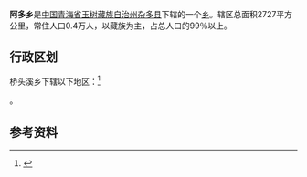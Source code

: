 {{中国乡级行政区|63/27/22/202/000}}
'''阿多乡'''是[[中华人民共和国|中国]][[青海省|青海省]][[玉树藏族自治州|玉树藏族自治州]][[杂多县|杂多县]]下辖的一个[[乡_(中华人民共和国)|乡]]。辖区总面积2727平方公里，常住人口0.4万人，以藏族为主，占总人口的99％以上。

== 行政区划 ==

桥头溪乡下辖以下地区：<ref>{{PRC admin/ref sgc|63/27/22/202/000}}</ref>

{{PRC admin/children|63/27/22/202/000}}。

== 参考资料 ==

{{reflist}}

{{PRC admin/navcat|63/27/22/202/000}}